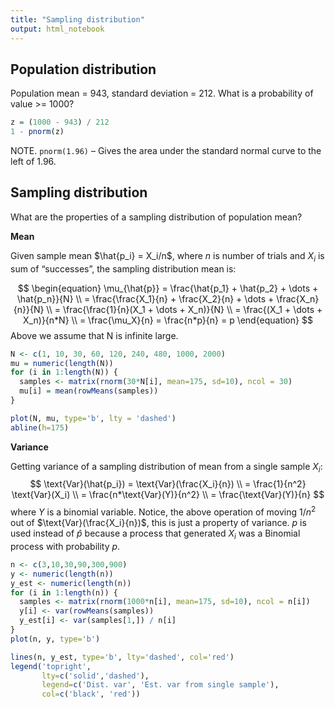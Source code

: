 ```yaml
---
title: "Sampling distribution"
output: html_notebook
---
```


## Population distribution

Population mean = 943, standard deviation = 212. What is a probability of value >= 1000?

```r
z = (1000 - 943) / 212
1 - pnorm(z)
```

NOTE. `pnorm(1.96)` -- Gives the area under the standard normal curve to the left of 1.96.

## Sampling distribution

What are the properties of a sampling distribution of population mean?

**Mean**

Given sample mean $\hat{p_i} = X_i/n$, where $n$ is number of trials and $X_i$ is sum of "successes", the sampling distribution mean is:

$$
\begin{equation}
\mu_{\hat{p}} = \frac{\hat{p_1} + \hat{p_2} + \dots + \hat{p_n}}{N} \\
=  \frac{\frac{X_1}{n} + \frac{X_2}{n} + \dots + \frac{X_n}{n}}{N} \\
= \frac{\frac{1}{n}(X_1 + \dots + X_n)}{N} \\
= \frac{(X_1 + \dots + X_n)}{n*N} \\
= \frac{\mu_X}{n} = \frac{n*p}{n} = p
\end{equation}
$$
Above we assume that N is infinite large.

```r
N <- c(1, 10, 30, 60, 120, 240, 480, 1000, 2000)
mu = numeric(length(N))
for (i in 1:length(N)) {
  samples <- matrix(rnorm(30*N[i], mean=175, sd=10), ncol = 30)
  mu[i] = mean(rowMeans(samples))
}

plot(N, mu, type='b', lty = 'dashed')
abline(h=175)
```
**Variance**

Getting variance of a sampling distribution of mean from a single sample $X_i$:
$$
\text{Var}(\hat{p_i}) = \text{Var}(\frac{X_i}{n}) \\
= \frac{1}{n^2} \text{Var}(X_i) \\
= \frac{n*\text{Var}(Y)}{n^2} \\
= \frac{\text{Var}(Y)}{n}
$$
where $Y$ is a binomial variable. Notice, the above operation of moving $1/n^2$ out of $\text{Var}(\frac{X_i}{n})$, this is just a property of variance. $p$ is used instead of $\hat{p}$ because a process that generated $X_i$ was a Binomial process with probability $p$.

```r
n <- c(3,10,30,90,300,900)
y <- numeric(length(n))
y_est <- numeric(length(n))
for (i in 1:length(n)) {
  samples <- matrix(rnorm(1000*n[i], mean=175, sd=10), ncol = n[i])
  y[i] <- var(rowMeans(samples))
  y_est[i] <- var(samples[1,]) / n[i]
}
plot(n, y, type='b')

lines(n, y_est, type='b', lty='dashed', col='red')
legend('topright', 
       lty=c('solid','dashed'),
       legend=c('Dist. var', 'Est. var from single sample'), 
       col=c('black', 'red'))
```

